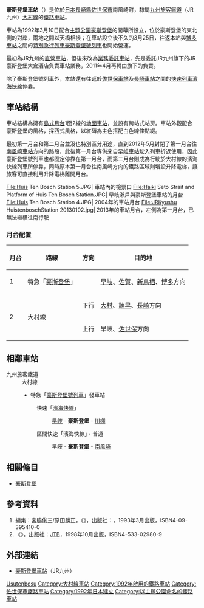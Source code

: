 {{coord|33|8|0|N|129|47|57|E|display=title|scale:5000_region:JP_type:railwaystation}}
{{NoteTA
|1 = zh-hans:豪斯登堡站; zh-tw:豪斯登堡車站; zh-hk:豪斯登堡站; 
}}
{{日本車站資訊
|公司色     = red
|站名       = 豪斯登堡站
|圖片       = Omura Line Huis Ten Bosch Station.jpg
|圖片說明   = 西口
|日文原名   = ハウステンボス
|羅馬拼音   = Huis Ten Bosch
|電報略號   = ハテ
|所屬公司   = [[九州旅客鐵道|九州旅客鐵道]]（JR九州）
|所屬路線   = [[大村線|大村線]]
|距離       = 4.7
|起點站     = [[早岐站|早岐]]
|所在地     = [[長崎縣|長崎縣]][[佐世保市|佐世保市]]南風崎町417-2
|車站構造   = [[地面車站|地面車站]]（[[跨站式站房|跨站式站房]]）
|月台配置   = 1面2線
|乘客人數   = 1,104
|上下車人次 = 2,221
|統計年度   = 2010年
|啟用年月日 = 1992年（[[平成|平成]]4年）3月10日
|廢站年月日 =
|前一站     = [[早岐站|早岐]]
|前一站距離 = 4.7
|後一站距離 = 0.9
|後一站     = [[南風崎站|南風崎]]
|備註       = 業務委託站<br />設有[[綠窗口|綠窗口]]
}}

'''豪斯登堡車站'''（{{jpn|j=ハウステンボス駅|hg=ハウステンボスえき|rm=Hausutenbosu eki|f=y}}）是位於[[日本|日本]][[長崎縣|長崎縣]][[佐世保市|佐世保市]]南風崎町，隸屬[[九州旅客鐵道|九州旅客鐵道]]（JR九州）[[大村線|大村線]]的[[鐵路車站|鐵路車站]]。

車站為1992年3月10日配合[[主題公園|主題公園]][[豪斯登堡|豪斯登堡]]的開幕所設立，位於豪斯登堡的東北側{{Tsl|ja|早岐瀬戸|早岐瀨戶}}的對岸，兩地之間以天橋相接；在車站設立後不久的3月25日，往返本站與[[博多車站|博多車站]]之間的[[特別急行列車|特別急行列車]][[豪斯登堡號列車|豪斯登堡號列車]]也開始營運。

最初為JR九州的[[直營車站|直營車站]]，但後來改為[[業務委託車站|業務委託車站]]，先是委託JR九州旗下的JR豪斯登堡大倉酒店負責車站業務，2011年4月再轉由旗下的{{Tsl|ja|JR九州サービスサポート|JR九州服務支援}}負責。

除了豪斯登堡號列車外，本站還有往返於[[佐世保車站|佐世保車站]]及[[長崎車站|長崎車站]]之間的[[快速列車_(日本)|快速列車]][[濱海快線_(日本)|濱海快線]]停靠。

== 車站結構 ==

車站結構為擁有[[島式月台|島式月台]]1面2線的[[地面車站|地面車站]]，並設有跨站式站房。車站外觀配合豪斯登堡的風格，採西式風格，以紅磚為主色搭配白色線條點綴。

最初第一月台和第二月台並沒也特別區分用途，直到2012年5月封閉了第一月台往[[南風崎車站|南風崎車站]]方向的路段，此後第一月台專供來自[[早岐車站|早岐車站]]駛入列車折返使用，因此豪斯登堡號列車也都固定停靠在第一月台，而第二月台則成為行駛於大村線的濱海快線列車所停靠，同時原本第一月台往南風崎方向的鐵路區域則增設升降電梯，讓旅客可直接利用升降電梯離開月台。

<gallery widths=200px heights=200px>
File:Huis Ten Bosch Station 5.JPG| 車站內的檢票口
File:Haiki Seto Strait and Platform of Huis Ten Bosch Station.JPG| 早岐瀨戶與豪斯登堡車站的月台
File:Huis Ten Bosch Station 4.JPG| 2004年的車站月台
File:JRKyushu HuistenboschStation 20130102.jpg| 2013年的車站月台，左側為第一月台，已無法繼續往南行駛
</gallery>

=== 月台配置 ===

{| class="wikitable"
! 月台 !! 路線 !! 方向 !! 目的地
|-
! 1
| {{Color|red|□}}特急「[[豪斯登堡號列車|豪斯登堡]]」
|
| [[早岐站|早岐]]、[[佐賀站|佐賀]]、[[新鳥栖車站|新鳥栖]]、[[博多站|博多]]方向
|-
! rowspan="2" | 2
| rowspan="2" | {{Color|red|■}}大村線
| 下行
| [[大村站_(長崎縣)|大村]]、[[諫早站|諫早]]、[[長崎站|長崎]]方向
|-
| 上行
| 早岐、[[佐世保站|佐世保]]方向
|}

== 相鄰車站 ==

; 九州旅客鐵道
: 大村線
:* 特急「[[豪斯登堡號列車|豪斯登堡號列車]]」發車站
:: {{Color|#216daf|■}}快速「[[濱海快線_(日本)|濱海快線]]」
::: [[早岐站|早岐]] - '''豪斯登堡''' - [[川棚站|川棚]]
:: {{Color|#e78137|■}}區間快速「濱海快線」・{{Color|#666568|■}}普通
::: 早岐 - '''豪斯登堡''' - [[南風崎站|南風崎]]

==相關條目==
{{Commonscat|Huis Ten Bosch Station}}

* [[豪斯登堡|豪斯登堡]]

==參考資料==

# 編集：宮脇俊三/原田勝正，《{{lang|ja|JR・私鉄全線各駅停車10 九州830駅}}》，出版社：{{lang|ja|小学館}}，1993年3月出版，ISBN4-09-395410-0
# 《{{lang|ja|停車場変遷大事典 国鉄・JR編}}》，出版社：[[JTB|JTB]]，1998年10月出版，ISBN4-533-02980-9

== 外部連結 ==

* {{ja}}[http://www.jrkyushu.co.jp/EkiApp?LISTID=502&EKI=91128110 豪斯登堡車站]{{Wayback|url=http://www.jrkyushu.co.jp/EkiApp?LISTID=502&EKI=91128110 |date=20101002125513 }}（JR九州）

{{大村線}}

{{DEFAULTSORT:Huis Ten Bosch}}
[[Category:日本鐵路車站_Ha|Usutenbosu]]
[[Category:大村線車站|Category:大村線車站]]
[[Category:1992年啟用的鐵路車站|Category:1992年啟用的鐵路車站]]
[[Category:佐世保市鐵路車站|Category:佐世保市鐵路車站]]
[[Category:1992年日本建立|Category:1992年日本建立]]
[[Category:以主題公園命名的鐵路車站|Category:以主題公園命名的鐵路車站]]